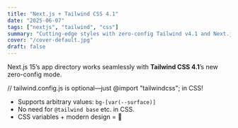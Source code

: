 ```yaml
---
title: "Next.js + Tailwind CSS 4.1"
date: "2025-06-07"
tags: ["nextjs", "tailwind", "css"]
summary: "Cutting-edge styles with zero-config Tailwind v4.1 and Next.js 15 App Router."
cover: "/cover-default.jpg"
draft: false
---
```


Next.js 15’s app directory works seamlessly with **Tailwind CSS 4.1**’s new zero-config mode.

// tailwind.config.js is optional—just @import "tailwindcss"; in CSS!


- Supports arbitrary values: `bg-[var(--surface)]`
- No need for `@tailwind base` etc. in CSS.
- CSS variables + modern design = 💯

